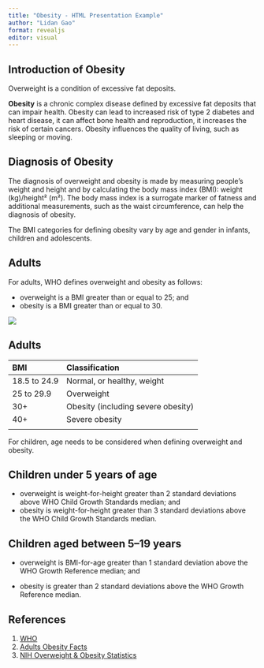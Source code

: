 ```yaml
---
title: "Obesity - HTML Presentation Example"
author: "Lidan Gao"
format: revealjs
editor: visual
---
```


## Introduction of Obesity

Overweight is a condition of excessive fat deposits.

**Obesity** is a chronic complex disease defined by excessive fat deposits that can impair health. Obesity can lead to increased risk of type 2 diabetes and heart disease, it can affect bone health and reproduction, it increases the risk of certain cancers. Obesity influences the quality of living, such as sleeping or moving.

## Diagnosis of Obesity

The diagnosis of overweight and obesity is made by measuring people’s weight and height and by calculating the body mass index (BMI): weight (kg)/height² (m²). The body mass index is a surrogate marker of fatness and additional measurements, such as the waist circumference, can help the diagnosis of obesity.

The BMI categories for defining obesity vary by age and gender in infants, children and adolescents.

## Adults

For adults, WHO defines overweight and obesity as follows:

-   overweight is a BMI greater than or equal to 25; and
-   obesity is a BMI greater than or equal to 30.

![](images/clipboard-185243174.png)

## Adults

| **BMI**      | **Classification**                 |
|:-------------|:-----------------------------------|
| 18.5 to 24.9 | Normal, or healthy, weight         |
| 25 to 29.9   | Overweight                         |
| 30+          | Obesity (including severe obesity) |
| 40+          | Severe obesity                     |
|              |                                    |

For children, age needs to be considered when defining overweight and obesity.

## Children under 5 years of age

-   overweight is weight-for-height greater than 2 standard deviations above WHO Child Growth Standards median; and
-   obesity is weight-for-height greater than 3 standard deviations above the WHO Child Growth Standards median.

## Children aged between 5–19 years

-   overweight is BMI-for-age greater than 1 standard deviation above the WHO Growth Reference median; and

-   obesity is greater than 2 standard deviations above the WHO Growth Reference median.

## References

1.  [WHO](https://www.who.int/news-room/fact-sheets/detail/obesity-and-overweight#:~:text=Overview,the%20risk%20of%20certain%20cancers.)
2.  [Adults Obesity Facts](https://www.google.com/url?sa=i&url=https%3A%2F%2Fvisual.ly%2Fcommunity%2FInfographics%2Fhealth%2Fadult-obesity-facts&psig=AOvVaw2aW0YINZOpbjtZJIEhWiw1&ust=1714145469661000&source=images&cd=vfe&opi=89978449&ved=0CBIQjRxqFwoTCOj6-dLX3YUDFQAAAAAdAAAAABAE)
3.  [NIH Overweight & Obesity Statistics](https://www.niddk.nih.gov/health-information/health-statistics/overweight-obesity)
